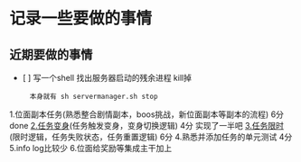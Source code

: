 = 记录一些要做的事情 =

== 近期要做的事情 ==
* [ ] 写一个shell 找出服务器启动的残余进程 kill掉
      本身就有 sh servermanager.sh stop

1.位面副本任务(熟悉整合剧情副本，boos挑战，新位面副本等副本的流程) 6分 done 
[[2.任务变身]](任务触发变身，变身切换逻辑) 4分 实现了一半吧
[[3.任务限时]](限时逻辑，任务失败状态，任务重置逻辑) 6分
4.熟悉并添加任务的单元测试 4分
5.info log比较少
6.位面给奖励等集成主干加上
